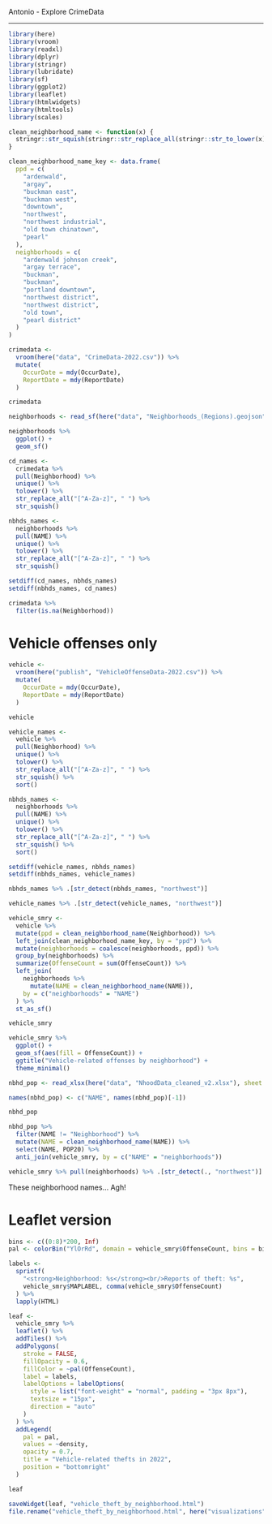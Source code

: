 
Antonio - Explore CrimeData

-----

```r
library(here)
library(vroom)
library(readxl)
library(dplyr)
library(stringr)
library(lubridate)
library(sf)
library(ggplot2)
library(leaflet)
library(htmlwidgets)
library(htmltools)
library(scales)

clean_neighborhood_name <- function(x) {
  stringr::str_squish(stringr::str_replace_all(stringr::str_to_lower(x), "[^a-z]", " "))
}

clean_neighborhood_name_key <- data.frame(
  ppd = c(
    "ardenwald",
    "argay",
    "buckman east",
    "buckman west",
    "downtown",
    "northwest",
    "northwest industrial",
    "old town chinatown",
    "pearl"
  ),
  neighborhoods = c(
    "ardenwald johnson creek",
    "argay terrace",
    "buckman",
    "buckman",
    "portland downtown",
    "northwest district",
    "northwest district",
    "old town",
    "pearl district"
  )
)
```

```r
crimedata <- 
  vroom(here("data", "CrimeData-2022.csv")) %>% 
  mutate(
    OccurDate = mdy(OccurDate),
    ReportDate = mdy(ReportDate)
  )

crimedata
```

```r
neighborhoods <- read_sf(here("data", "Neighborhoods_(Regions).geojson"))

neighborhoods %>% 
  ggplot() +
  geom_sf()
```

```r
cd_names <- 
  crimedata %>% 
  pull(Neighborhood) %>% 
  unique() %>% 
  tolower() %>% 
  str_replace_all("[^A-Za-z]", " ") %>% 
  str_squish()

nbhds_names <- 
  neighborhoods %>% 
  pull(NAME) %>% 
  unique() %>% 
  tolower() %>% 
  str_replace_all("[^A-Za-z]", " ") %>% 
  str_squish()

setdiff(cd_names, nbhds_names)
setdiff(nbhds_names, cd_names)
```

```r
crimedata %>% 
  filter(is.na(Neighborhood))
```

# Vehicle offenses only

```r
vehicle <- 
  vroom(here("publish", "VehicleOffenseData-2022.csv")) %>% 
  mutate(
    OccurDate = mdy(OccurDate),
    ReportDate = mdy(ReportDate)
  )

vehicle
```


```r
vehicle_names <- 
  vehicle %>% 
  pull(Neighborhood) %>% 
  unique() %>% 
  tolower() %>% 
  str_replace_all("[^A-Za-z]", " ") %>% 
  str_squish() %>% 
  sort()

nbhds_names <- 
  neighborhoods %>% 
  pull(NAME) %>% 
  unique() %>% 
  tolower() %>% 
  str_replace_all("[^A-Za-z]", " ") %>% 
  str_squish() %>% 
  sort()

setdiff(vehicle_names, nbhds_names)
setdiff(nbhds_names, vehicle_names)
```

```r
nbhds_names %>% .[str_detect(nbhds_names, "northwest")]
```

```r
vehicle_names %>% .[str_detect(vehicle_names, "northwest")]
```

```r
vehicle_smry <- 
  vehicle %>% 
  mutate(ppd = clean_neighborhood_name(Neighborhood)) %>% 
  left_join(clean_neighborhood_name_key, by = "ppd") %>% 
  mutate(neighborhoods = coalesce(neighborhoods, ppd)) %>% 
  group_by(neighborhoods) %>% 
  summarize(OffenseCount = sum(OffenseCount)) %>% 
  left_join(
    neighborhoods %>% 
      mutate(NAME = clean_neighborhood_name(NAME)),
    by = c("neighborhoods" = "NAME")
  ) %>% 
  st_as_sf()

vehicle_smry
```

```r
vehicle_smry %>% 
  ggplot() +
  geom_sf(aes(fill = OffenseCount)) +
  ggtitle("Vehicle-related offenses by neighborhood") +
  theme_minimal()
```

```r
nbhd_pop <- read_xlsx(here("data", "NhoodData_cleaned_v2.xlsx"), sheet = "2020Census")

names(nbhd_pop) <- c("NAME", names(nbhd_pop)[-1])

nbhd_pop
```

```r
nbhd_pop %>% 
  filter(NAME != "Neighborhood") %>% 
  mutate(NAME = clean_neighborhood_name(NAME)) %>% 
  select(NAME, POP20) %>% 
  anti_join(vehicle_smry, by = c("NAME" = "neighborhoods"))
```

```r
vehicle_smry %>% pull(neighborhoods) %>% .[str_detect(., "northwest")]
```

These neighborhood names... Agh!

# Leaflet version

```r
bins <- c((0:8)*200, Inf)
pal <- colorBin("YlOrRd", domain = vehicle_smry$OffenseCount, bins = bins)

labels <- 
  sprintf(
    "<strong>Neighborhood: %s</strong><br/>Reports of theft: %s",
    vehicle_smry$MAPLABEL, comma(vehicle_smry$OffenseCount)
  ) %>% 
  lapply(HTML)

leaf <- 
  vehicle_smry %>% 
  leaflet() %>% 
  addTiles() %>% 
  addPolygons(
    stroke = FALSE,
    fillOpacity = 0.6,
    fillColor = ~pal(OffenseCount),
    label = labels,
    labelOptions = labelOptions(
      style = list("font-weight" = "normal", padding = "3px 8px"),
      textsize = "15px",
      direction = "auto"
    )
  ) %>% 
  addLegend(
    pal = pal,
    values = ~density,
    opacity = 0.7,
    title = "Vehicle-related thefts in 2022",
    position = "bottomright"
  )

leaf
```

```r
saveWidget(leaf, "vehicle_theft_by_neighborhood.html")
file.rename("vehicle_theft_by_neighborhood.html", here("visualizations", "vehicle_theft_by_neighborhood.html"))
```




























































